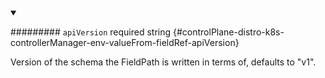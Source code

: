 
<details className="config-field" data-expandable="false" open>
<summary>

######### `apiVersion` <span className="config-field-required" data-required="false">required</span> <span className="config-field-type">string</span> <span className="config-field-default"></span> <span className="config-field-enum"></span> {#controlPlane-distro-k8s-controllerManager-env-valueFrom-fieldRef-apiVersion}

Version of the schema the FieldPath is written in terms of, defaults to "v1".

</summary>



</details>
